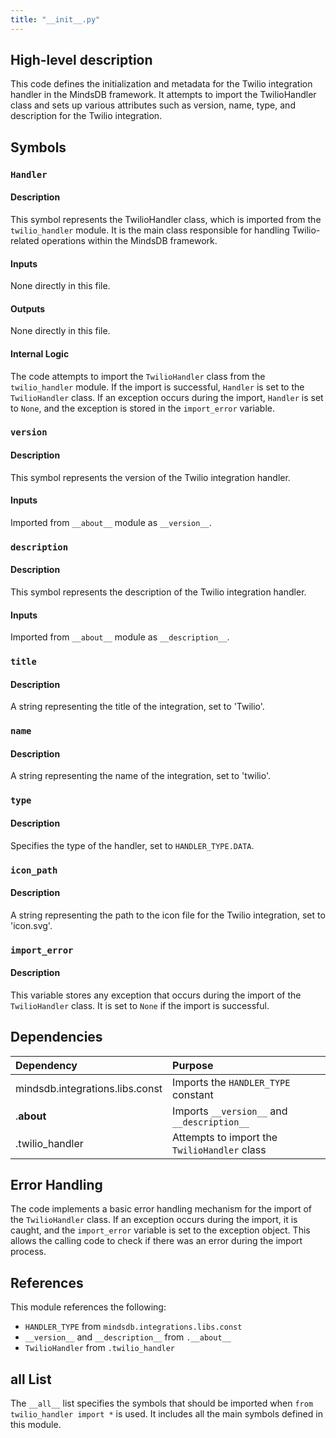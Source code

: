 ```yaml
---
title: "__init__.py"
---
```


## High-level description
This code defines the initialization and metadata for the Twilio integration handler in the MindsDB framework. It attempts to import the TwilioHandler class and sets up various attributes such as version, name, type, and description for the Twilio integration.

## Symbols

### `Handler`
#### Description
This symbol represents the TwilioHandler class, which is imported from the `twilio_handler` module. It is the main class responsible for handling Twilio-related operations within the MindsDB framework.

#### Inputs
None directly in this file.

#### Outputs
None directly in this file.

#### Internal Logic
The code attempts to import the `TwilioHandler` class from the `twilio_handler` module. If the import is successful, `Handler` is set to the `TwilioHandler` class. If an exception occurs during the import, `Handler` is set to `None`, and the exception is stored in the `import_error` variable.

### `version`
#### Description
This symbol represents the version of the Twilio integration handler.

#### Inputs
Imported from `__about__` module as `__version__`.

### `description`
#### Description
This symbol represents the description of the Twilio integration handler.

#### Inputs
Imported from `__about__` module as `__description__`.

### `title`
#### Description
A string representing the title of the integration, set to 'Twilio'.

### `name`
#### Description
A string representing the name of the integration, set to 'twilio'.

### `type`
#### Description
Specifies the type of the handler, set to `HANDLER_TYPE.DATA`.

### `icon_path`
#### Description
A string representing the path to the icon file for the Twilio integration, set to 'icon.svg'.

### `import_error`
#### Description
This variable stores any exception that occurs during the import of the `TwilioHandler` class. It is set to `None` if the import is successful.

## Dependencies
| Dependency | Purpose |
|:-----------|:--------|
| mindsdb.integrations.libs.const | Imports the `HANDLER_TYPE` constant |
| .__about__ | Imports `__version__` and `__description__` |
| .twilio_handler | Attempts to import the `TwilioHandler` class |

## Error Handling
The code implements a basic error handling mechanism for the import of the `TwilioHandler` class. If an exception occurs during the import, it is caught, and the `import_error` variable is set to the exception object. This allows the calling code to check if there was an error during the import process.

## References
This module references the following:
- `HANDLER_TYPE` from `mindsdb.integrations.libs.const`
- `__version__` and `__description__` from `.__about__`
- `TwilioHandler` from `.twilio_handler`

## __all__ List
The `__all__` list specifies the symbols that should be imported when `from twilio_handler import *` is used. It includes all the main symbols defined in this module.